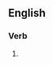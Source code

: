 {{also|connotâtes}}

==English==

===Verb===
{{head|en|verb form}}

# {{en-third-person singular of|connotate}}